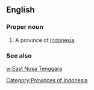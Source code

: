 ==English==

===Proper noun===
{{en-proper noun}}

# A province of [[Indonesia]].

===See also===
[[w:East Nusa Tenggara]]
[[Category:Provinces of Indonesia]]
